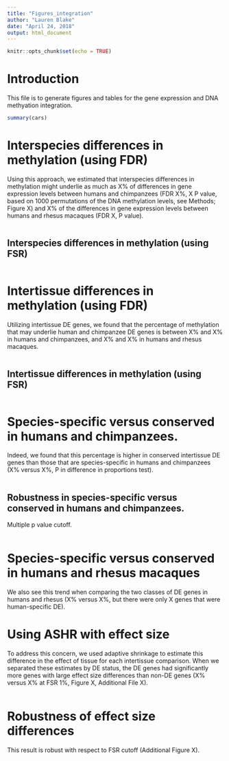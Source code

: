 ```yaml
---
title: "Figures_integration"
author: "Lauren Blake"
date: "April 24, 2018"
output: html_document
---
```


```r
knitr::opts_chunk$set(echo = TRUE)
```

# Introduction

This file is to generate figures and tables for the gene expression and DNA methyation integration. 

```r
summary(cars)
```

# Interspecies differences in methylation (using FDR)

Using this approach, we estimated that interspecies differences in methylation might underlie as much as X% of differences in gene expression levels between humans and chimpanzees (FDR X%, X P value, based on 1000 permutations of the DNA methylation levels, see Methods; Figure X) and X% of the differences in gene expression levels between humans and rhesus macaques (FDR X, P value). 

```r

```

## Interspecies differences in methylation (using FSR)

```r

```

# Intertissue differences in methylation (using FDR)

Utilizing intertissue DE genes, we found that the percentage of methylation that may underlie human and chimpanzee DE genes is between X% and X% in humans and chimpanzees, and X% and X% in humans and rhesus macaques.

```r

```

## Intertissue differences in methylation (using FSR)

```r

```

# Species-specific versus conserved in humans and chimpanzees. 

Indeed, we found that this percentage is higher in conserved intertissue DE genes than those that are species-specific in humans and chimpanzees (X% versus X%, P in difference in proportions test). 

```r

```

## Robustness in species-specific versus conserved in humans and chimpanzees. 

Multiple p value cutoff. 

```r

```

# Species-specific versus conserved in humans and rhesus macaques

We also see this trend when comparing the two classes of DE genes in humans and rhesus (X% versus X%, but there were only X genes that were human-specific DE). 

# Using ASHR with effect size

To address this concern, we used adaptive shrinkage to estimate this difference in the effect of tissue for each intertissue comparison. When we separated these estimates by DE status, the DE genes had significantly more genes with large effect size differences than non-DE genes (X% versus X% at FSR 1%, Figure X, Additional File X). 

```r

```

# Robustness of effect size differences

This result is robust with respect to FSR cutoff (Additional Figure X). 

```r

```


